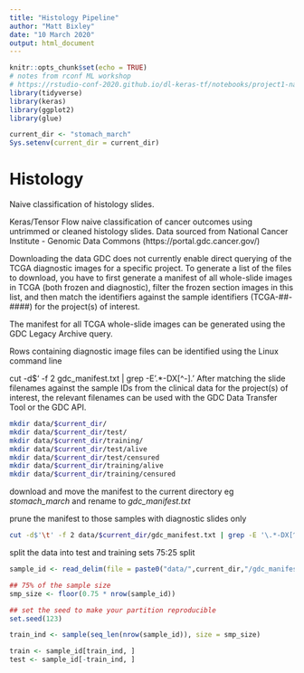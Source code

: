 ```yaml
---
title: "Histology Pipeline"
author: "Matt Bixley"
date: "10 March 2020"
output: html_document
---
```


```r
knitr::opts_chunk$set(echo = TRUE)
# notes from rconf ML workshop
# https://rstudio-conf-2020.github.io/dl-keras-tf/notebooks/project1-natural-images.nb.html
library(tidyverse)
library(keras)
library(ggplot2)
library(glue)

current_dir <- "stomach_march"
Sys.setenv(current_dir = current_dir)
```

# Histology
Naive classification of histology slides.

Keras/Tensor Flow naive classification of cancer outcomes using untrimmed or cleaned histology slides.
Data sourced from National Cancer Institute - Genomic Data Commons (https://portal.gdc.cancer.gov/)

Downloading the data
GDC does not currently enable direct querying of the TCGA diagnostic images for a specific project. To generate a list of the files to download, you have to first generate a manifest of all whole-slide images in TCGA (both frozen and diagnostic), filter the frozen section images in this list, and then match the identifiers against the sample identifiers (TCGA-##-####) for the project(s) of interest.

The manifest for all TCGA whole-slide images can be generated using the GDC Legacy Archive query.

Rows containing diagnostic image files can be identified using the Linux command line

cut -d$'\t' -f 2 gdc_manifest.txt | grep -E '\.*-DX[^-]\w*.'
After matching the slide filenames against the sample IDs from the clinical data for the project(s) of interest, the relevant filenames can be used with the GDC Data Transfer Tool or the GDC API.

```bash
mkdir data/$current_dir/
mkdir data/$current_dir/test/
mkdir data/$current_dir/training/
mkdir data/$current_dir/test/alive
mkdir data/$current_dir/test/censured
mkdir data/$current_dir/training/alive
mkdir data/$current_dir/training/censured

```
download and move the manifest to the current directory eg *stomach_march* and rename to *gdc_manifest.txt*

prune the manifest to those samples with diagnostic slides only
```bash
cut -d$'\t' -f 2 data/$current_dir/gdc_manifest.txt | grep -E '\.*-DX[^-]\w*.' > data/$current_dir/gdc_manifest_diagnostic.txt
```

split the data into test and training sets 75:25 split

```r
sample_id <- read_delim(file = paste0("data/",current_dir,"/gdc_manifest_diagnostic.txt"), delim = "\t")

## 75% of the sample size
smp_size <- floor(0.75 * nrow(sample_id))

## set the seed to make your partition reproducible
set.seed(123)

train_ind <- sample(seq_len(nrow(sample_id)), size = smp_size)

train <- sample_id[train_ind, ]
test <- sample_id[-train_ind, ]
```



